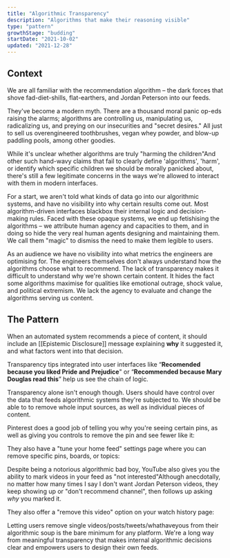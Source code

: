 ```yaml
---
title: "Algorithmic Transparency"
description: "Algorithms that make their reasoning visible"
type: "pattern"
growthStage: "budding"
startDate: "2021-10-02"
updated: "2021-12-28"
---
```


<h2 className="micro">Context</h2>

We are all familiar with the recommendation algorithm – the dark forces that shove fad-diet-shills, flat-earthers, and Jordan Peterson into our feeds.

They've become a modern myth. There are a thousand moral panic op-eds raising the alarms; algorithms are controlling us, manipulating us, radicalizing us, and preying on our insecurities and "secret desires." All just to sell us overengineered toothbrushes, vegan whey powder, and blow-up paddling pools, among other goodies.

While it's unclear whether algorithms are truly "harming the children"<Footnote idName={1}>And other such hand-wavy claims that fail to clearly define 'algorithms', 'harm', or identify which specific children we should be morally panicked about</Footnote>, there's still a few legitimate concerns in the ways we're allowed to interact with them in modern interfaces.

For a start, we aren't told what kinds of data go into our algorithmic systems, and have no visibility into why certain results come out. Most algorithm-driven interfaces blackbox their internal logic and decision-making rules. Faced with these opaque systems, we end up fetishising the algorithms – we attribute human agency and capacities to them, and in doing so hide the very real human agents designing and maintaining them. We call them "magic" to dismiss the need to make them legible to users.

As an audience we have no visibility into what metrics the engineers are optimising for. The engineers themselves don't always understand how the algorithms choose what to recommend. The lack of transparency makes it difficult to understand why we're shown certain content. It hides the fact some algorithms maximise for qualities like emotional outrage, shock value, and political extremism. We lack the agency to evaluate and change the algorithms serving us content.

<Spacer size="small" />

<h2 className="micro">The Pattern</h2>

When an automated system recommends a piece of content, it should include an [[Epistemic Disclosure]] message explaining **why** it suggested it, and what factors went into that decision.

Transparency tips integrated into user interfaces like “**Recomended because you liked Pride and Prejudice**" or “**Recommended because Mary Douglas read this**” help us see the chain of logic.

Transparency alone isn't enough though. Users should have control over the data that feeds algorithmic systems they're subjected to. We should be able to to remove whole input sources, as well as individual pieces of content.

Pinterest does a good job of telling you why you're seeing certain pins, as well as giving you controls to remove the pin and see fewer like it:

<BasicImage
  width="800px"
  src="https://res.cloudinary.com/dxj9qr5gj/image/upload/c_scale,f_auto,q_auto:best,w_800/v1640730625/maggieappleton.com/patterns/algo_6_kai29c.jpg"
  alt="A screenshot of the Pinterest interface saying why a specific pin was recommended"
/>

They also have a "tune your home feed" settings page where you can remove specific pins, boards, or topics:

<ImageFrame
  width="1000px"
  src="https://res.cloudinary.com/dxj9qr5gj/image/upload/c_scale,f_auto,q_auto:best,w_1000/v1640730625/maggieappleton.com/patterns/algo_4_pqaggw.jpg"
  alt="A screenshot of the Pinterest setting page where you can tune your home feed"
/>

Despite being a notorious algorithmic bad boy, YouTube also gives you the ability to mark videos in your feed as "not interested"<Footnote idName={1}>Although anecdotally, no matter how many times I say I don't want Jordan Peterson videos, they keep showing up</Footnote> or "don't recommend channel", then follows up asking _why_ you marked it.

<ImageFrame
  width="1100px"
  src="https://res.cloudinary.com/dxj9qr5gj/image/upload/c_scale,f_auto,q_auto:good,w_1100/v1640730625/maggieappleton.com/patterns/algo_1_r8i1y4.jpg"
  alt="The YouTube homescreen with the options menu expanded on a single video"
/>

<ImageFrame
  width="1100px"
  src="https://res.cloudinary.com/dxj9qr5gj/image/upload/c_scale,f_auto,q_auto:good,w_1100/v1640730625/maggieappleton.com/patterns/algo_2_tw5bws.jpg"
  alt="The YouTube homescreen after you select 'not interested' with a modal asking why you're not interested"
/>

They also offer a "remove this video" option on your watch history page:

<ImageFrame
  width="1100px"
  src="https://res.cloudinary.com/dxj9qr5gj/image/upload/c_scale,f_auto,q_auto:good,w_1100/v1640730625/maggieappleton.com/patterns/algo_3_yd68as.jpg"
  alt="The YouTube watch history page with the option to remove a video from it"
/>

Letting users remove single videos/posts/tweets/whathaveyous from their algorithmic soup is the bare minimum for any platform. We're a long way from meaningful transparency that makes internal algorithmic decisions clear and empowers users to design their own feeds.
